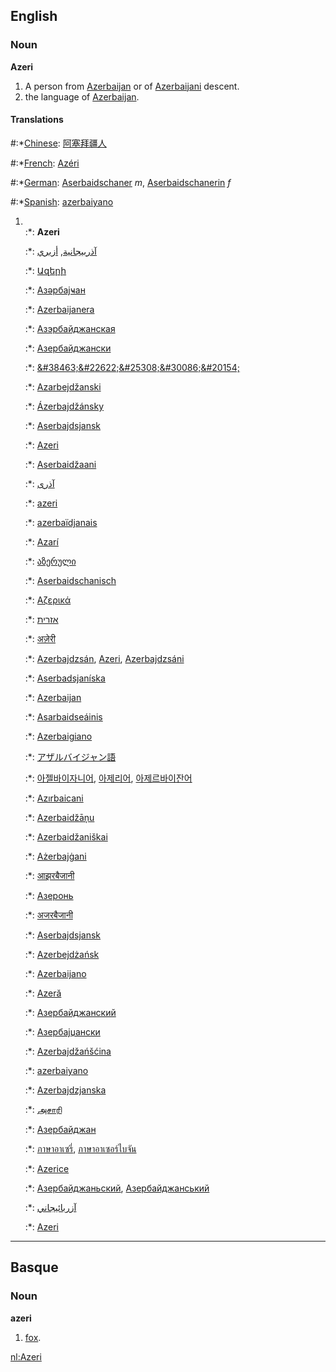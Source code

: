 ==English==
===Noun===
'''Azeri'''

#A person from [[Azerbaijan]] or of [[Azerbaijani]] descent.
#the language of [[Azerbaijan]].

====Translations====
#:*[[Chinese]]: [[阿塞拜疆人]]
#:*[[French]]: [[Azéri]]
#:*[[German]]: [[Aserbaidschaner]] ''m'', [[Aserbaidschanerin]] ''f''
#:*[[Spanish]]: [[azerbaiyano]]
#<br>
#:*{{af}}: '''Azeri'''
#:*{{ar}}: [[آذربيجانية]], [[أزيري]]
#:*{{hy}}: [[Ազերի]] 
#:*{{az}}: [[Азәрбајҹан]]
#:*{{eu}}: [[Azerbaijanera]] 
#:*{{be}}: [[Азэрбайджанская]] 
#:*{{bg}}: [[Азербайджански]] 
#:*{{zh}}: [[&#38463;&#22622;&#25308;&#30086;&#20154;]]
#:*{{hr}}: [[Azarbejdžanski]]
#:*{{cs}}: [[Ázerbajdžánsky]]
#:*{{da}}: [[Aserbajdsjansk]]
#:*{{nl}}: [[Azeri]] {{n}}
#:*{{et}}: [[Aserbaidžaani]]
#:*{{fa}}: [[آذری]]
#:*{{fi}}: [[azeri]]
#:*{{fr}}: [[azerbaïdjanais]]
#:*{{gl}}: [[Azarí]]
#:*{{ka}}: [[აზერული]]
#:*{{de}}: [[Aserbaidschanisch]]
#:*{{el}}: [[Αζερικά]]
#:*{{he}}: [[אזרית]]
#:*{{hi}}: [[अज़ेरी]]
#:*{{hu}}: [[Azerbajdzsán]], [[Azeri]], [[Azerbajdzsáni]]
#:*{{is}}: [[Aserbadsjaníska]]
#:*{{id}}: [[Azerbaijan]]
#:*{{ga}}: [[Asarbaidseáinis]]
#:*{{it}}: [[Azerbaigiano]]
#:*{{ja}}: [[アザルバイジャン語 ]]
#:*{{ko}}: [[아젤바이자니어]], [[아제리어]], [[아제르바이잔어]]
#:*{{ku}}: [[Azırbaicani]]
#:*{{lv}}: [[Azerbaidžāņu]]
#:*{{lt}}: [[Azerbaidžaniškai]]
#:*{{mt}}: [[Ażerbajġani]]
#:*{{mr}}: [[आझरबैजानी]]
#:*{{mdf}}: [[Азеронь]]
#:*{{ne}}: [[अजरबैजानी]]
#:*{{no}}: [[Aserbajdsjansk]]
#:*{{pl}}: [[Azerbejdżańsk]]
#:*{{pt}}: [[Azerbaijano]]
#:*{{ro}}: [[Azeră]]
#:*{{ru}}: [[Азербайджанский]]
#:*{{sr}}: [[Азербајџански]]
#:*{{wen}}: [[Azerbajdžańšćina]]
#:*{{es}}: [[azerbaiyano]]
#:*{{sv}}: [[Azerbajdzjanska]]
#:*{{ta}}: [[அசாரி]]
#:*{{tt}}: [[Азербайджан]]
#:*{{th}}: [[ภาษาอาเซรี่]], [[ภาษาอาเซอร์ไบจัน]]
#:*{{tr}}: [[Azerice]]
#:*{{uk}}: [[Азербайджаньский]], [[Азербайджанський]]
#:*{{ur}}: [[آزربائيجاني]]
#:*{{wa}}: [[Azeri]]
----

==Basque==
===Noun===
'''azeri'''

# [[fox]].

[[nl:Azeri]]